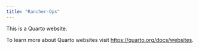 ```yaml
---
title: "Rancher-Ops"
---
```


This is a Quarto website.

To learn more about Quarto websites visit <https://quarto.org/docs/websites>.

